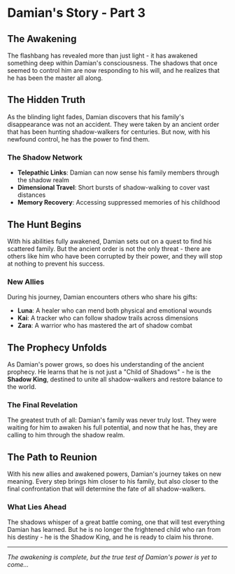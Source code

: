 # Damian's Story - Part 3

## The Awakening

The flashbang has revealed more than just light - it has awakened something deep within Damian's consciousness. The shadows that once seemed to control him are now responding to his will, and he realizes that he has been the master all along.

## The Hidden Truth

As the blinding light fades, Damian discovers that his family's disappearance was not an accident. They were taken by an ancient order that has been hunting shadow-walkers for centuries. But now, with his newfound control, he has the power to find them.

### The Shadow Network

- **Telepathic Links**: Damian can now sense his family members through the shadow realm
- **Dimensional Travel**: Short bursts of shadow-walking to cover vast distances
- **Memory Recovery**: Accessing suppressed memories of his childhood

## The Hunt Begins

With his abilities fully awakened, Damian sets out on a quest to find his scattered family. But the ancient order is not the only threat - there are others like him who have been corrupted by their power, and they will stop at nothing to prevent his success.

### New Allies

During his journey, Damian encounters others who share his gifts:

- **Luna**: A healer who can mend both physical and emotional wounds
- **Kai**: A tracker who can follow shadow trails across dimensions
- **Zara**: A warrior who has mastered the art of shadow combat

## The Prophecy Unfolds

As Damian's power grows, so does his understanding of the ancient prophecy. He learns that he is not just a "Child of Shadows" - he is the **Shadow King**, destined to unite all shadow-walkers and restore balance to the world.

### The Final Revelation

The greatest truth of all: Damian's family was never truly lost. They were waiting for him to awaken his full potential, and now that he has, they are calling to him through the shadow realm.

## The Path to Reunion

With his new allies and awakened powers, Damian's journey takes on new meaning. Every step brings him closer to his family, but also closer to the final confrontation that will determine the fate of all shadow-walkers.

### What Lies Ahead

The shadows whisper of a great battle coming, one that will test everything Damian has learned. But he is no longer the frightened child who ran from his destiny - he is the Shadow King, and he is ready to claim his throne.

---

*The awakening is complete, but the true test of Damian's power is yet to come...*
